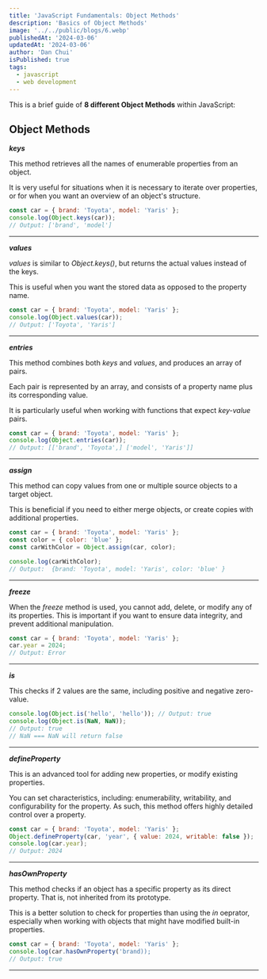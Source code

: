 ```yaml
---
title: 'JavaScript Fundamentals: Object Methods'
description: 'Basics of Object Methods'
image: '../../public/blogs/6.webp'
publishedAt: '2024-03-06'
updatedAt: '2024-03-06'
author: 'Dan Chui'
isPublished: true
tags:
  - javascript
  - web development
---
```


This is a brief guide of **8 different Object Methods** within JavaScript:

## Object Methods

_**keys**_

This method retrieves all the names of enumerable properties from an object.

It is very useful for situations when it is necessary to iterate over properties, or for when you want an overview of an object's structure.

```js
const car = { brand: 'Toyota', model: 'Yaris' };
console.log(Object.keys(car));
// Output: ['brand', 'model']
```

---

_**values**_

_values_ is similar to _Object.keys()_, but returns the actual values instead of the keys.

This is useful when you want the stored data as opposed to the property name.

```js
const car = { brand: 'Toyota', model: 'Yaris' };
console.log(Object.values(car));
// Output: ['Toyota', 'Yaris']
```

---

_**entries**_

This method combines both _keys_ and _values_, and produces an array of pairs.

Each pair is represented by an array, and consists of a property name plus its corresponding value.

It is particularly useful when working with functions that expect _key-value_ pairs.

```js
const car = { brand: 'Toyota', model: 'Yaris' };
console.log(Object.entries(car));
// Output: [['brand', 'Toyota',] ['model', 'Yaris']]
```

---

_**assign**_

This method can copy values from one or multiple source objects to a target object.

This is beneficial if you need to either merge objects, or create copies with additional properties.

```js
const car = { brand: 'Toyota', model: 'Yaris' };
const color = { color: 'blue' };
const carWithColor = Object.assign(car, color);

console.log(carWithColor);
// Output:  {brand: 'Toyota', model: 'Yaris', color: 'blue' }
```

---

_**freeze**_

When the _freeze_ method is used, you cannot add, delete, or modify any of its properties. This is important if you want to ensure data integrity, and prevent additional manipulation.

```js
const car = { brand: 'Toyota', model: 'Yaris' };
car.year = 2024;
// Output: Error
```

---

_**is**_

This checks if 2 values are the same, including positive and negative zero-value.

```js
console.log(Object.is('hello', 'hello')); // Output: true
console.log(Object.is(NaN, NaN));
// Output: true
// NaN === NaN will return false
```

---

_**defineProperty**_

This is an advanced tool for adding new properties, or modify existing properties.

You can set characteristics, including: enumerability, writability, and configurability for the property. As such, this method offers highly detailed control over a property.

```js
const car = { brand: 'Toyota', model: 'Yaris' };
Object.defineProperty(car, 'year', { value: 2024, writable: false });
console.log(car.year);
// Output: 2024
```

---

_**hasOwnProperty**_

This method checks if an object has a specific property as its direct property. That is, not inherited from its prototype.

This is a better solution to check for properties than using the _in_ oeprator, especially when working with objects that might have modified built-in properties.

```js
const car = { brand: 'Toyota', model: 'Yaris' };
console.log(car.hasOwnProperty('brand));
// Output: true
```

---
